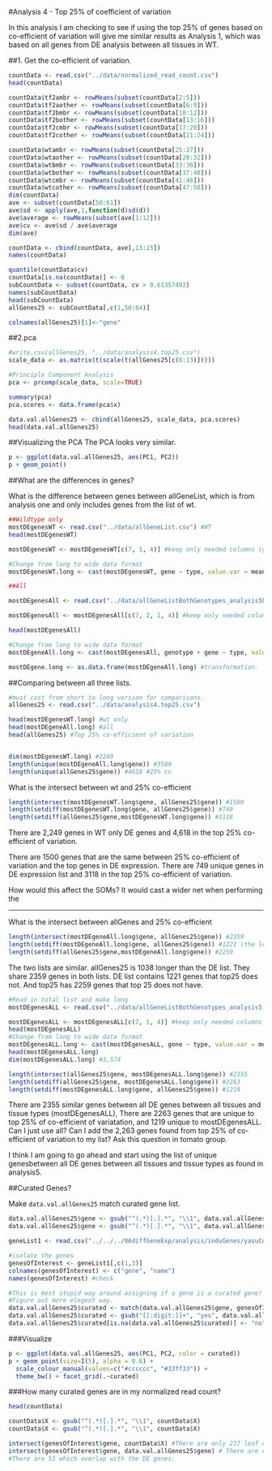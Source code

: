 #Analysis 4 - Top 25% of coefficient of variation

In this analysis I am checking to see if using the top 25% of genes based on co-efficient of variation will give me similar results as Analysis 1, which was based on all genes from DE analysis between all tissues in WT. 

##1. Get the co-efficient of variation. 

```r
countData <- read.csv("../data/normalized_read_count.csv")
head(countData)

countData$tf2ambr <- rowMeans(subset(countData[2:5]))
countData$tf2aother <- rowMeans(subset(countData[6:9]))
countData$tf2bmbr <- rowMeans(subset(countData[10:12]))
countData$tf2bother <- rowMeans(subset(countData[13:16]))
countData$tf2cmbr <- rowMeans(subset(countData[17:20]))
countData$tf2cother <- rowMeans(subset(countData[21:24]))

countData$wtambr <- rowMeans(subset(countData[25:27]))
countData$wtaother <- rowMeans(subset(countData[28:32]))
countData$wtbmbr <- rowMeans(subset(countData[33:36]))
countData$wtbother <- rowMeans(subset(countData[37:40]))
countData$wtcmbr <- rowMeans(subset(countData[41:46]))
countData$wtcother <- rowMeans(subset(countData[47:50]))
dim(countData)
ave <- subset(countData[50:61])
ave$sd <- apply(ave,1,function(d)sd(d))
ave$average <- rowMeans(subset(ave[1:12]))
ave$cv <- ave$sd / ave$average
dim(ave)

countData <- cbind(countData, ave[,13:15])
names(countData)
```

```r
quantile(countData$cv)
countData[is.na(countData)] <- 0
subCountData <- subset(countData, cv > 0.61357492)
names(subCountData)
head(subCountData)
allGenes25 <- subCountData[,c(1,50:64)]

colnames(allGenes25)[1]<-"gene"
```

##2.pca

```r
#write.csv(allGenes25, "../data/analysis4.top25.csv")
scale_data <- as.matrix(t(scale(t(allGenes25[c(8:13)])))) 

#Principle Component Analysis
pca <- prcomp(scale_data, scale=TRUE) 

summary(pca) 
pca.scores <- data.frame(pca$x)

data.val.allGenes25 <- cbind(allGenes25, scale_data, pca.scores) 
head(data.val.allGenes25)
```

##Visualizing the PCA
The PCA looks very similar. 

```r
p <- ggplot(data.val.allGenes25, aes(PC1, PC2))
p + geom_point()
```

##What are the differences in genes?

What is the difference between genes between allGeneList, which is from analysis one and only includes genes from the list of wt. 

```r
##Wildtype only
mostDEgenesWT <- read.csv("../data/allGeneList.csv") #WT
head(mostDEgenesWT)

mostDEgenesWT <- mostDEgenesWT[c(7, 1, 4)] #keep only needed columns (gene, type, mean)

#Change from long to wide data format
mostDEgenesWT.long <- cast(mostDEgenesWT, gene ~ type, value.var = mean, fun.aggregate = "mean") 

##All

mostDEgenesAll <- read.csv("../data/allGeneListBothGenotypes_analysis5b.csv")

mostDEgenesAll <- mostDEgenesAll[c(7, 2, 1, 4)] #keep only needed columns (gene, genotype, type, mean)

head(mostDEgenesAll)

#Change from long to wide data format
mostDEgeneAll.long <- cast(mostDEgenesAll, genotype + gene ~ type, value.var = mean, fun.aggregate = "mean")  

mostDEgene.long <- as.data.frame(mostDEgeneAll.long) #transformation. 


```

##Comparing between all three lists.

```r
#must cast from short to long version for comparisons. 
allGenes25 <- read.csv("../data/analysis4.top25.csv")

head(mostDEgenesWT.long) #wt only
head(mostDEgeneAll.long) #all
head(allGenes25) #Top 25% co-efficient of variation


dim(mostDEgenesWT.long) #2249
length(unique(mostDEgeneAll.long$gene)) #3580
length(unique(allGenes25$gene)) #4618 #25% cv
```

What is the intersect between wt and 25% co-efficient 
```r
length(intersect(mostDEgenesWT.long$gene, allGenes25$gene)) #1500
length(setdiff(mostDEgenesWT.long$gene, allGenes25$gene)) #749
length(setdiff(allGenes25$gene,mostDEgenesWT.long$gene)) #3118
```

There are 2,249 genes in WT only DE genes and 4,618 in the top 25% co-efficient of variation.

There are 1500 genes that are the same between 25% co-efficient of variation and the top genes in DE expression. There are 749 unique genes in DE expression list and 3118 in the top 25% co-efficient of variation.  

How would this affect the SOMs?  It would cast a wider net when performing the 

----------------

What is the intersect between allGenes and 25% co-efficient 
```r
length(intersect(mostDEgeneAll.long$gene, allGenes25$gene)) #2359
length(setdiff(mostDEgeneAll.long$gene, allGenes25$gene)) #1221 (the length of genes that are in mostDEgeneALL.long$gene that are not in allGenes25$gene)
length(setdiff(allGenes25$gene,mostDEgeneAll.long$gene)) #2259
```

The two lists are similar.  allGenes25 is 1038 longer than the DE list. They share 2359 genes in both lists. DE list contains 1221 genes that top25 does not. And top25 has 2259 genes that top 25 does not have. 

```r
#Read in total list and make long
mostDEgenesALL <- read.csv("../data/allGeneListBothGenotypes_analysis5.csv")

mostDEgenesALL <- mostDEgenesALL[c(7, 1, 4)] #keep only needed columns (gene, type, mean)
head(mostDEgenesALL)
#Change from long to wide data format
mostDEgenesALL.long <- cast(mostDEgenesALL, gene ~ type, value.var = mean, fun.aggregate = "mean") 
head(mostDEgenesALL.long)
dim(mostDEgenesALL.long) #3,574
```

```r
length(intersect(allGenes25$gene, mostDEgenesALL.long$gene)) #2355
length(setdiff(allGenes25$gene, mostDEgenesALL.long$gene)) #2263
length(setdiff(mostDEgenesALL.long$gene, allGenes25$gene)) #1219
```

There are 2355 similar genes between all DE genes between all tissues and tissue types (mostDEgenesALL),  There are 2263 genes that are unique to top 25% of co-efficient of variatation, and 1219 unique to mostDEgenesALL.  Can I just use all?  Can I add the 2,263 genes found from top 25% of co-efficient of variation to my list? Ask this question in tomato group. 

I think I am going to go ahead and start using the list of unique genesbetween all DE genes between all tissues and tissue types as found in analysis5. 

##Curated Genes?

Make `data.val.allGenes25` match curated gene list. 

```r
data.val.allGenes25$gene <- gsub("^(.*)[.].*", "\\1", data.val.allGenes25$gene)
data.val.allGenes25$gene <- gsub("^(.*)[.].*", "\\1", data.val.allGenes25$gene)
```

```r
geneList1 <- read.csv("../../../06diffGeneExp/analysis/indvGenes/yasuCuratedGenes/pnas.1402835111.sd06.csv")

#isolate the genes
genesOfInterest <- geneList1[,c(1,3)]
colnames(genesOfInterest) <- c("gene", "name")
names(genesOfInterest) #check
```


```r
#This is most stupid way around assigning if a gene is a curated gene! 
#Figure out more elegent way.
data.val.allGenes25$curated <- match(data.val.allGenes25$gene, genesOfInterest$gene)
data.val.allGenes25$curated <- gsub("[[:digit:]]+", "yes", data.val.allGenes25$curated)
data.val.allGenes25$curated[is.na(data.val.allGenes25$curated)] <- "no"
```


###Visualize

```r
p <- ggplot(data.val.allGenes25, aes(PC1, PC2, color = curated)) 
p + geom_point(size=I(5), alpha = 0.6) +
  scale_colour_manual(values=c("#cccccc", "#33ff33")) + 
  theme_bw() + facet_grid(.~curated)
```

###How many curated genes are in my normalized read count?

```r
head(countData)

countData$X <- gsub("^(.*)[.].*", "\\1", countData$X)
countData$X <- gsub("^(.*)[.].*", "\\1", countData$X)

intersect(genesOfInterest$gene, countData$X) #There are only 217 leaf curated genes in the normalized read counts. 
intersect(genesOfInterest$gene, data.val.allGenes25$gene) # There are only 77 which are in the top 25%
#There are 51 which overlap with the DE genes.  
```

